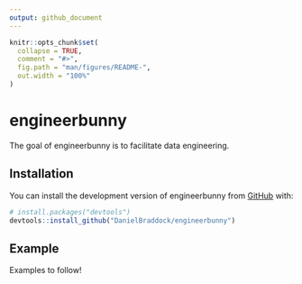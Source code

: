 ```yaml
---
output: github_document
---
```


```r
knitr::opts_chunk$set(
  collapse = TRUE,
  comment = "#>",
  fig.path = "man/figures/README-",
  out.width = "100%"
)
```

# engineerbunny

The goal of engineerbunny is to facilitate data engineering.

## Installation

You can install the development version of engineerbunny from [GitHub](https://github.com/) with:

``` r
# install.packages("devtools")
devtools::install_github("DanielBraddock/engineerbunny")
```

## Example

Examples to follow!
